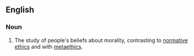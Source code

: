 ==English==
{{wikipedia}}
===Noun===
{{en-noun|-}}

# {{philosophy}} The study of people's beliefs about morality, contrasting to [[normative ethics]] and with [[metaethics]].